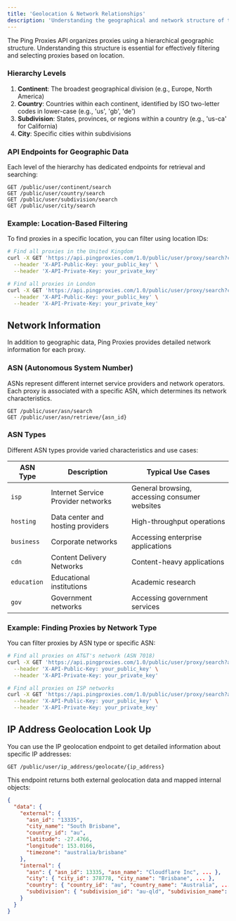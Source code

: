 ```yaml
---
title: 'Geolocation & Network Relationships'
description: 'Understanding the geographical and network structure of the Ping Proxies API Objects.'
---
```


The Ping Proxies API organizes proxies using a hierarchical geographic structure. Understanding this structure is essential for effectively filtering and selecting proxies based on location.

### Hierarchy Levels

1. **Continent**: The broadest geographical division (e.g., Europe, North America)
2. **Country**: Countries within each continent, identified by ISO two-letter codes in lower-case (e.g., 'us', 'gb', 'de')
3. **Subdivision**: States, provinces, or regions within a country (e.g., 'us-ca' for California)
4. **City**: Specific cities within subdivisions

### API Endpoints for Geographic Data

Each level of the hierarchy has dedicated endpoints for retrieval and searching:

```
GET /public/user/continent/search
GET /public/user/country/search
GET /public/user/subdivision/search
GET /public/user/city/search
```

### Example: Location-Based Filtering

To find proxies in a specific location, you can filter using location IDs:

```bash
# Find all proxies in the United Kingdom
curl -X GET 'https://api.pingproxies.com/1.0/public/user/proxy/search?country_id=gb' \
  --header 'X-API-Public-Key: your_public_key' \
  --header 'X-API-Private-Key: your_private_key'

# Find all proxies in London
curl -X GET 'https://api.pingproxies.com/1.0/public/user/proxy/search?city_name=london' \
  --header 'X-API-Public-Key: your_public_key' \
  --header 'X-API-Private-Key: your_private_key'
```

## Network Information

In addition to geographic data, Ping Proxies provides detailed network information for each proxy.

### ASN (Autonomous System Number)

ASNs represent different internet service providers and network operators. Each proxy is associated with a specific ASN, which determines its network characteristics.

```
GET /public/user/asn/search
GET /public/user/asn/retrieve/{asn_id}
```

### ASN Types

Different ASN types provide varied characteristics and use cases:

| ASN Type | Description | Typical Use Cases |
|----------|-------------|-------------------|
| `isp` | Internet Service Provider networks | General browsing, accessing consumer websites |
| `hosting` | Data center and hosting providers | High-throughput operations |
| `business` | Corporate networks | Accessing enterprise applications |
| `cdn` | Content Delivery Networks | Content-heavy applications |
| `education` | Educational institutions | Academic research |
| `gov` | Government networks | Accessing government services |

### Example: Finding Proxies by Network Type

You can filter proxies by ASN type or specific ASN:

```bash
# Find all proxies on AT&T's network (ASN 7018)
curl -X GET 'https://api.pingproxies.com/1.0/public/user/proxy/search?asn_id=7018' \
  --header 'X-API-Public-Key: your_public_key' \
  --header 'X-API-Private-Key: your_private_key'

# Find all proxies on ISP networks
curl -X GET 'https://api.pingproxies.com/1.0/public/user/proxy/search?asn_type=isp' \
  --header 'X-API-Public-Key: your_public_key' \
  --header 'X-API-Private-Key: your_private_key'
```

## IP Address Geolocation Look Up

You can use the IP geolocation endpoint to get detailed information about specific IP addresses:

```
GET /public/user/ip_address/geolocate/{ip_address}
```

This endpoint returns both external geolocation data and mapped internal objects:

```json
{
  "data": {
    "external": {
      "asn_id": "13335",
      "city_name": "South Brisbane",
      "country_id": "au",
      "latitude": -27.4766,
      "longitude": 153.0166,
      "timezone": "australia/brisbane"
    },
    "internal": {
      "asn": { "asn_id": 13335, "asn_name": "Cloudflare Inc", ... },
      "city": { "city_id": 378778, "city_name": "Brisbane", ... },
      "country": { "country_id": "au", "country_name": "Australia", ... },
      "subdivision": { "subdivision_id": "au-qld", "subdivision_name": "Queensland", ... }
    }
  }
}
```